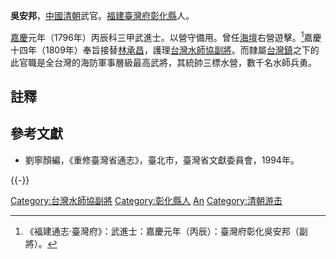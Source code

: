'''吳安邦'''，[[中國|中國]][[清朝|清朝]]武官。[[福建|福建]][[臺灣府|臺灣府]][[彰化縣|彰化縣]]人。

[[嘉慶|嘉慶]]元年（1796年）丙辰科三甲武進士。以營守備用。曾任[[海壇|海壇]]右營遊擊。<ref>《褔建通志·臺灣府》：武進士：嘉慶元年（丙辰）：臺灣府彰化吳安邦（副將）。</ref>嘉慶十四年（1809年）奉旨接替[[林承昌|林承昌]]，護理[[台灣水師協|台灣水師協]][[副將|副將]]。而隸屬[[台灣鎮|台灣鎮]]之下的此官職是全台灣的海防軍事層級最高武將，其統帥三標水營，數千名水師兵勇。

==註釋==
{{reflist}}

==參考文獻==
*劉寧顏編，《重修臺灣省通志》，臺北市，臺灣省文獻委員會，1994年。

{{-}}
{{start box}}
{{s-off}}
{{s-before|[[林承昌|林承昌]]}}
{{s-title|[[台灣水師協|台灣水師協]][[副將|副將]]|<small>嘉慶十四年（1809年）上任</small>}}
{{s-after|[[朱天奇|朱天奇]]}}
{{end box}}

{{嘉慶元年丙辰科武殿試金榜}}
{{DEFAULTSORT:Wu吳}}
[[Category:台灣水師協副將|Category:台灣水師協副將]]
[[Category:彰化縣人|Category:彰化縣人]]
[[Category:吳姓|An]]
[[Category:清朝游击|Category:清朝游击]]